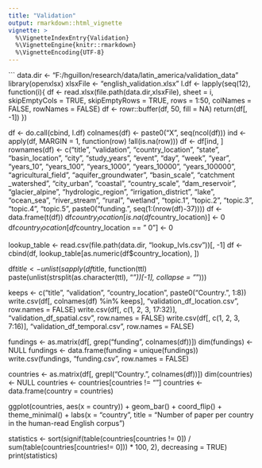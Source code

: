 ```yaml
---
title: "Validation"
output: rmarkdown::html_vignette
vignette: >
  %\VignetteIndexEntry{Validation}
  %\VignetteEngine{knitr::rmarkdown}
  %\VignetteEncoding{UTF-8}
---
```


```
data.dir <- "F:/hguillon/research/data/latin_america/validation_data"
library(openxlsx)
xlsxFile <- "english_validation.xlsx"
l.df <- lapply(seq(12), function(i){
	df <- read.xlsx(file.path(data.dir,xlsxFile), sheet = i, skipEmptyCols = TRUE, skipEmptyRows = TRUE, rows = 1:50, colNames = FALSE, rowNames = FALSE)
	df <- rowr::buffer(df, 50, fill = NA)
	return(df[, -1])
})

df <- do.call(cbind, l.df)
colnames(df) <- paste0("X", seq(ncol(df)))
ind <- apply(df, MARGIN = 1, function(row) !all(is.na(row)))
df <- df[ind, ]
rownames(df) <- c("title", "validation", "country_location", "state", "basin_location", "city", "study_years", "event", "day", "week", "year", "years_10", "years_100", "years_1000", "years_10000", "years_100000", "agricultural_field", "aquifer_groundwater", "basin_scale", "catchment _watershed", "city_urban", "coastal", "country_scale", "dam_reservoir", "glacier_alpine", "hydrologic_region", "irrigation_district", "lake", "ocean_sea", "river_stream", "rural", "wetland", "topic.1", "topic.2", "topic.3", "topic.4", "topic.5", paste0("funding.", seq(1:(nrow(df)-37))))
df <- data.frame(t(df))
df$country_location[is.na(df$country_location)] <- 0
df$country_location[df$country_location == " 0"] <- 0

lookup_table <- read.csv(file.path(data.dir, "lookup_lvls.csv"))[, -1]
df <- cbind(df, lookup_table[as.numeric(df$country_location), ])

df$title <- unlist(sapply(df$title, function(ttl) paste(unlist(strsplit(as.character(ttl), "_"))[-1], collapse = "_")))

keeps <- c("title", "validation", "country_location", paste0("Country.", 1:8))
write.csv(df[, colnames(df) %in% keeps], "validation_df_location.csv", row.names = FALSE)
write.csv(df[, c(1, 2, 3, 17:32)], "validation_df_spatial.csv", row.names = FALSE)
write.csv(df[, c(1, 2, 3, 7:16)], "validation_df_temporal.csv", row.names = FALSE)

fundings <- as.matrix(df[, grep("funding", colnames(df))])
dim(fundings) <- NULL
fundings <- data.frame(funding = unique(fundings))
write.csv(fundings, "funding.csv", row.names = FALSE)


countries <- as.matrix(df[, grepl("Country.", colnames(df))])
dim(countries) <- NULL
countries <- countries[countries != ""]
countries <- data.frame(country = countries)

ggplot(countries, aes(x = country)) + geom_bar() + coord_flip() + theme_minimal() + labs(x = "country", title = "Number of paper per country in the human-read English corpus")

statistics <- sort(signif(table(countries[countries != 0]) / sum(table(countries[countries!= 0])) * 100, 2), decreasing = TRUE)
print(statistics)